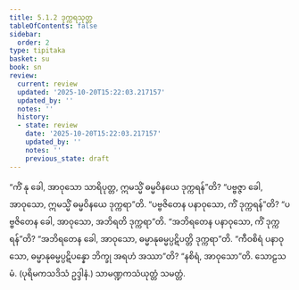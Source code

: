 ```yaml
---
title: 5.1.2 ဒုက္ကရသုတ္တ
tableOfContents: false
sidebar:
  order: 2
type: tipitaka
basket: su
book: sn
review:
  current: review
  updated: '2025-10-20T15:22:03.217157'
  updated_by: ''
  notes: ''
  history:
  - state: review
    date: '2025-10-20T15:22:03.217157'
    updated_by: ''
    notes: ''
    previous_state: draft
---
```



<DynamicBreadcrumb />


<ReviewStatus review={frontmatter.review} showDetails={true} />

<HypothesisAnnotation frontmatter={frontmatter} />

<Division number="331" book="sn" e="ch" v="18" p="327">

<Paragraph number="1369" book="sn">
“ကိံ နု ခေါ, အာဝုသော သာရိပုတ္တ, ဣမသ္မိံ ဓမ္မဝိနယေ ဒုက္ကရန်”တိ? “ပဗ္ဗဇ္ဇာ ခေါ, အာဝုသော, ဣမသ္မိံ ဓမ္မဝိနယေ ဒုက္ကရာ”တိ. “ပဗ္ဗဇိတေန ပနာဝုသော, ကိံ ဒုက္ကရန်”တိ? “ပဗ္ဗဇိတေန ခေါ, အာဝုသော, အဘိရတိ ဒုက္ကရာ”တိ. “အဘိရတေန ပနာဝုသော, ကိံ ဒုက္ကရန်”တိ? “အဘိရတေန ခေါ, အာဝုသော, ဓမ္မာနုဓမ္မပ္ပဋိပတ္တိ ဒုက္ကရာ”တိ. “ကီဝစိရံ ပနာဝုသော, ဓမ္မာနုဓမ္မပ္ပဋိပန္နော ဘိက္ခု အရဟံ အဿာ”တိ? “နစိရံ, အာဝုသော”တိ.

</Paragraph>
</Division>

<Paragraph number="1370" type="center" book="sn">
သောဠသမံ.



</Paragraph>

<Paragraph number="1371" type="center" book="sn">
(ပုရိမကသဒိသံ ဥဒ္ဒါနံ.)



</Paragraph>

<Paragraph number="1372" type="center" book="sn">
သာမဏ္ဍကသံယုတ္တံ သမတ္တံ.
</Paragraph>